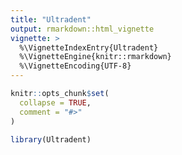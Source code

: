 ```yaml
---
title: "Ultradent"
output: rmarkdown::html_vignette
vignette: >
  %\VignetteIndexEntry{Ultradent}
  %\VignetteEngine{knitr::rmarkdown}
  %\VignetteEncoding{UTF-8}
---
```


```r
knitr::opts_chunk$set(
  collapse = TRUE,
  comment = "#>"
)
```

```r
library(Ultradent)
```
